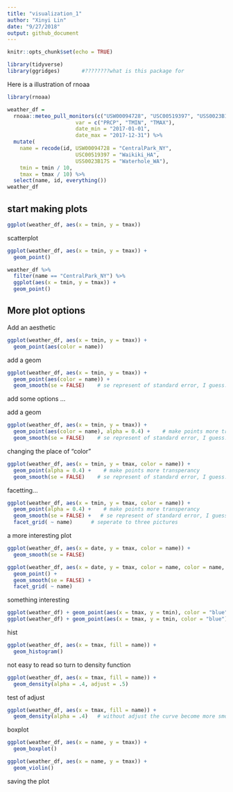 ```yaml
---
title: "visualization_1"
author: "Xinyi Lin"
date: "9/27/2018"
output: github_document
---
```


```r
knitr::opts_chunk$set(echo = TRUE)
```

```r
library(tidyverse)
library(ggridges)       #????????what is this package for
```

Here is a illustration of rnoaa
```r
library(rnoaa)

weather_df = 
  rnoaa::meteo_pull_monitors(c("USW00094728", "USC00519397", "USS0023B17S"),
                      var = c("PRCP", "TMIN", "TMAX"), 
                      date_min = "2017-01-01",
                      date_max = "2017-12-31") %>%
  mutate(
    name = recode(id, USW00094728 = "CentralPark_NY", 
                      USC00519397 = "Waikiki_HA",
                      USS0023B17S = "Waterhole_WA"),
    tmin = tmin / 10,
    tmax = tmax / 10) %>%
  select(name, id, everything())
weather_df
```

## start making plots

```r
ggplot(weather_df, aes(x = tmin, y = tmax))
```

scatterplot

```r
ggplot(weather_df, aes(x = tmin, y = tmax)) + 
  geom_point()
```

```r
weather_df %>%
  filter(name == "CentralPark_NY") %>%
  ggplot(aes(x = tmin, y = tmax)) +
  geom_point()
```

## More plot options

Add an aesthetic

```r
ggplot(weather_df, aes(x = tmin, y = tmax)) + 
  geom_point(aes(color = name))
```

add a geom

```r
ggplot(weather_df, aes(x = tmin, y = tmax)) + 
  geom_point(aes(color = name)) +
  geom_smooth(se = FALSE)    # se represent of standard error, I guess.
```

add some options ...

add a geom

```r
ggplot(weather_df, aes(x = tmin, y = tmax)) + 
  geom_point(aes(color = name), alpha = 0.4) +    # make points more transperancy 
  geom_smooth(se = FALSE)    # se represent of standard error, I guess.
```

changing the place of "color"

```r
ggplot(weather_df, aes(x = tmin, y = tmax, color = name)) + 
  geom_point(alpha = 0.4) +    # make points more transperancy 
  geom_smooth(se = FALSE)    # se represent of standard error, I guess.
```

facetting...

```r
ggplot(weather_df, aes(x = tmin, y = tmax, color = name)) + 
  geom_point(alpha = 0.4) +    # make points more transperancy 
  geom_smooth(se = FALSE) +   # se represent of standard error, I guess.
  facet_grid( ~ name)      # seperate to three pictures 
```

a more interesting plot

```r
ggplot(weather_df, aes(x = date, y = tmax, color = name)) + 
  geom_smooth(se = FALSE) 
```

```r
ggplot(weather_df, aes(x = date, y = tmax, color = name, color = name, size = prcp)) +
  geom_point() +
  geom_smooth(se = FALSE) + 
  facet_grid( ~ name)
```

something interesting

```r
ggplot(weather_df) + geom_point(aes(x = tmax, y = tmin), color = "blue")
ggplot(weather_df) + geom_point(aes(x = tmax, y = tmin, color = "blue"))  # ggplot will find a variable name "blue", but it is not exist, so ggplot will create a variable name "blue", but might not be a blue one.
```

hist

```r
ggplot(weather_df, aes(x = tmax, fill = name)) + 
  geom_histogram()
```

not easy to read so turn to density function

```r
ggplot(weather_df, aes(x = tmax, fill = name)) + 
  geom_density(alpha = .4, adjust = .5) 
```

test of adjust

```r
ggplot(weather_df, aes(x = tmax, fill = name)) + 
  geom_density(alpha = .4)   # without adjust the curve become more smooth
```

boxplot

```r
ggplot(weather_df, aes(x = name, y = tmax)) + 
  geom_boxplot()
```

```r
ggplot(weather_df, aes(x = name, y = tmax)) + 
  geom_violin()
```

saving the plot



